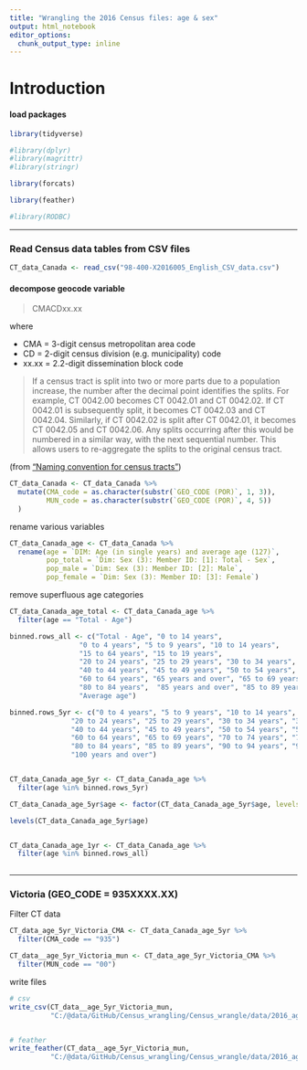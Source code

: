 ---
title: "Wrangling the 2016 Census files: age & sex"
output: html_notebook
editor_options: 
  chunk_output_type: inline
---

# Introduction 


#### load packages

```{r}

library(tidyverse)

#library(dplyr)
#library(magrittr)
#library(stringr)

library(forcats)

library(feather)

#library(RODBC)

```


---


### Read Census data tables from CSV files

```{r}

CT_data_Canada <- read_csv("98-400-X2016005_English_CSV_data.csv")

```


#### decompose geocode variable

> CMACDxx.xx

where

*  CMA  = 3-digit census metropolitan area code
*  CD = 2-digit census division (e.g. municipality) code
*  xx.xx = 2.2-digit dissemination block code 

> If a census tract is split into two or more parts due to a population increase, the number after the decimal point identifies the splits. For example, CT 0042.00 becomes CT 0042.01 and CT 0042.02. If CT 0042.01 is subsequently split, it becomes CT 0042.03 and CT 0042.04. Similarly, if CT 0042.02 is split after CT 0042.01, it becomes CT 0042.05 and CT 0042.06. Any splits occurring after this would be numbered in a similar way, with the next sequential number. This allows users to re-aggregate the splits to the original census tract.

(from ["Naming convention for census tracts"](http://www12.statcan.gc.ca/census-recensement/2016/ref/dict/geo013-eng.cfm))


```{r}

CT_data_Canada <- CT_data_Canada %>%
  mutate(CMA_code = as.character(substr(`GEO_CODE (POR)`, 1, 3)),
         MUN_code = as.character(substr(`GEO_CODE (POR)`, 4, 5))
  )


```


rename various variables

```{r}


CT_data_Canada_age <- CT_data_Canada %>%
  rename(age = `DIM: Age (in single years) and average age (127)`,
         pop_total = `Dim: Sex (3): Member ID: [1]: Total - Sex`,
         pop_male = `Dim: Sex (3): Member ID: [2]: Male`,
         pop_female = `Dim: Sex (3): Member ID: [3]: Female`)


```



remove superfluous age categories

```{r}

CT_data_Canada_age_total <- CT_data_Canada_age %>%
  filter(age == "Total - Age")

binned.rows_all <- c("Total - Age", "0 to 14 years", 
                 "0 to 4 years", "5 to 9 years", "10 to 14 years", 
                 "15 to 64 years", "15 to 19 years", 
                 "20 to 24 years", "25 to 29 years", "30 to 34 years", "35 to 39 years",
                 "40 to 44 years", "45 to 49 years", "50 to 54 years", "55 to 59 years",
                 "60 to 64 years", "65 years and over", "65 to 69 years", "70 to 74 years", "75 to 79 years",
                 "80 to 84 years",  "85 years and over", "85 to 89 years",  "90 to 94 years", "95 to 99 years",
                 "Average age")

binned.rows_5yr <- c("0 to 4 years", "5 to 9 years", "10 to 14 years", "15 to 19 years", 
               "20 to 24 years", "25 to 29 years", "30 to 34 years", "35 to 39 years",
               "40 to 44 years", "45 to 49 years", "50 to 54 years", "55 to 59 years",
               "60 to 64 years", "65 to 69 years", "70 to 74 years", "75 to 79 years",
               "80 to 84 years", "85 to 89 years", "90 to 94 years", "95 to 99 years",
               "100 years and over")


CT_data_Canada_age_5yr <- CT_data_Canada_age %>%
  filter(age %in% binned.rows_5yr) 

CT_data_Canada_age_5yr$age <- factor(CT_data_Canada_age_5yr$age, levels = binned.rows_5yr)

levels(CT_data_Canada_age_5yr$age)


CT_data_Canada_age_1yr <- CT_data_Canada_age %>%
  filter(age %in% binned.rows_all)
  
```

---

### Victoria (GEO_CODE = 935XXXX.XX)

Filter CT data


```{r}


CT_data_age_5yr_Victoria_CMA <- CT_data_Canada_age_5yr %>% 
  filter(CMA_code == "935")

CT_data__age_5yr_Victoria_mun <- CT_data_age_5yr_Victoria_CMA %>% 
  filter(MUN_code == "00")

```


write files

```{r}

# csv
write_csv(CT_data__age_5yr_Victoria_mun, 
          "C:/@data/GitHub/Census_wrangling/Census_wrangle/data/2016_age-sex/CT_data__age_5yr_Victoria_mun.csv")


# feather
write_feather(CT_data__age_5yr_Victoria_mun, 
          "C:/@data/GitHub/Census_wrangling/Census_wrangle/data/2016_age-sex/CT_data__age_5yr_Victoria_mun.feather")



```

